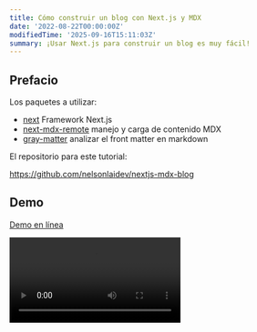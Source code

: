 ```yaml
---
title: Cómo construir un blog con Next.js y MDX
date: '2022-08-22T00:00:00Z'
modifiedTime: '2025-09-16T15:11:03Z'
summary: ¡Usar Next.js para construir un blog es muy fácil!
---
```


## Prefacio

Los paquetes a utilizar:

- [next](https://github.com/vercel/next.js) Framework Next.js
- [next-mdx-remote](https://github.com/hashicorp/next-mdx-remote) manejo y carga de contenido MDX
- [gray-matter](https://github.com/jonschlinkert/gray-matter) analizar el front matter en markdown

El repositorio para este tutorial:

https://github.com/nelsonlaidev/nextjs-mdx-blog

## Demo

[Demo en línea](https://nelsonlai-nextjs-mdx-blog.vercel.app)

<Video src='/videos/blog/how-to-build-a-blog-with-nextjs-and-mdx/demo.mp4' width={1920} height={1080} />

## Cómo crear un blog

Primero, creamos el proyecto Next.js con el siguiente comando:

```bash title='Terminal'
yarn create next-app nextjs-mdx-blog
```

Luego, crea los siguientes archivos:

- `components/layout.jsx` - Envuelve todos los componentes en un contenedor (opcional, solo para el estilo)
- `date/blog/*.mdx` - Artículos del blog
- `lib/format-date.js` - Formatea la fecha como `DD de Mes de AAAA`
- `pages/blog/[slug].jsx` - página de artículo, usando [rutas dinámicas](https://nextjs.org/docs/pages/building-your-application/routing/dynamic-routes)

<TreeView
  defaultExpandedValue={['components', 'data', 'data/blog', 'lib', 'pages', 'pages/blog']}
  collection={{
    id: 'ROOT',
    name: '',
    children: [
      {
        id: 'components',
        name: 'components',
        children: [{ id: 'components/layout.jsx', name: 'layout.jsx' }]
      },
      {
        id: 'data',
        name: 'data',
        children: [
          {
            id: 'data/blog',
            name: 'blog',
            children: [
              { id: 'data/blog/markdown.mdx', name: 'markdown.mdx' },
              { id: 'data/blog/nextjs.mdx', name: 'nextjs.mdx' },
              { id: 'data/blog/react.mdx', name: 'react.mdx' }
            ]
          }
        ]
      },
      {
        id: 'lib',
        name: 'lib',
        children: [
          { id: 'lib/format-date.js', name: 'format-date.js' },
          { id: 'lib/mdx.js', name: 'mdx.js' }
        ]
      },
      {
        id: 'pages',
        name: 'pages',
        children: [
          {
            id: 'pages/blog',
            name: 'blog',
            children: [{ id: 'pages/blog/[slug].jsx', name: '[slug].jsx' }]
          }
        ]
      }
    ]
  }}
/>

### Cómo manejar archivos Markdown

Primero `const root{:js}` - el directorio raíz, y el método `process.cwd(){:js}` devuelve el directorio de trabajo actual del proceso Node.js.

```js title='lib/mdx.js'
const root = process.cwd()
```

Otra variable `POSTS_PATH{:.entity.name.constant}` para la ruta donde se almacenan los archivos de artículos.

```js title='lib/mdx.js'
import path from 'path'

const POSTS_PATH = path.join(root, 'data', 'blog') // [!code highlight]
// Salida: A:/nextjs-mdx-blog/data/blog
```

Luego usa fs para leer el contenido de ese directorio, es decir, todos los nombres de archivo bajo `data/blog`.

```js title='lib/mdx.js'
import fs from 'fs'

export const allSlugs = fs.readdirSync(POSTS_PATH)
// Salida: ['markdown.mdx', 'nextjs.mdx', 'react.mdx']
```

Luego escribe una función para eliminar la extensión del archivo, que se usará más tarde.

```js title='lib/mdx.js'
export const formatSlug = (slug) => slug.replace(/\.mdx$/, '')
/*
 * Ejemplo: formatSlug('markdown.mdx')
 * Salida: 'markdown'
 */
```

El siguiente paso es obtener el contenido del artículo por slug.

```js title='lib/mdx.js'
export const getPostBySlug = async (slug) => {
  const postFilePath = path.join(POSTS_PATH, `${slug}.mdx`)
  // Salida: A:/nextjs-mdx-blog/data/blog/slug.mdx
  const source = fs.readFileSync(postFilePath)
  // Devuelve el contenido del archivo

  const { content, data } = matter(source)
  /*
   * Ejemplo:
   *  ---
   *  title: Hola
   *  slug: home
   *  ---
   *  <h1>¡Hola mundo!</h1>
   *
   * Retorno:
   *  {
   *    content: '<h1>¡Hola mundo!</h1>',
   *    data: {
   *      title: 'Hola',
   *      slug: 'home'
   *    }
   *  }
   */

  const mdxSource = await serialize(content)
  // Poner contenido para serializar (next-mdx-remote) para manejar

  const frontMatter = {
    ...data,
    slug
  }
  // Poner el slug en el front matter también, que se usará más tarde

  return {
    source: mdxSource,
    frontMatter
  }
}
```

Luego puedes obtener todos los artículos para mostrar en la página de inicio.

```js title='lib/mdx.js'
export const getAllPosts = () => {
  const frontMatter = []

  allSlugs.forEach((slug) => {
    const source = fs.readFileSync(path.join(POSTS_PATH, slug), 'utf-8')

    const { data } = matter(source)

    frontMatter.push({
      ...data,
      slug: formatSlug(slug),
      date: new Date(data.date).toISOString()
    })
  })

  return frontMatter.sort((a, b) => dateSortDesc(a.date, b.date))
}

// Ordenado por fecha en orden descendente
const dateSortDesc = (a, b) => {
  if (a > b) return -1
  if (a < b) return 1

  return 0
}
```

### Formateando Fecha

```js title='lib/format-date.js'
export const formatDate = (date) =>
  new Date(date).toLocaleDateString('es', {
    year: 'numeric',
    month: 'long',
    day: 'numeric'
  })
/*
 * formatDate('2022-08-21T00:00:00Z')
 * Salida: '21 de agosto de 2022'
 */
```

### Página de inicio

```jsx title='pages/index.jsx'
import { formatDate } from '../lib/format-date'
import { getAllPosts } from '../lib/mdx'

import Link from 'next/link'

export default function Home({ posts }) {
  return (
    <>
      <h1 className='mb-8 text-6xl font-bold'>Blog</h1>
      <hr className='my-8' />
      <ul className='flex flex-col gap-3'>
        {posts.map(({ slug, title, summary, date }) => (
          <li key={slug}>
            <Link href={`/blog/${slug}`}>
              <a className='block rounded-lg border border-solid border-gray-300 p-6 shadow-md'>
                <div className='flex justify-between'>
                  <h2>{title}</h2>
                  <time dateTime={date}>{formatDate(date)}</time>
                </div>
                <p className='mt-4'>{summary}</p>
              </a>
            </Link>
          </li>
        ))}
      </ul>
    </>
  )
}

// Usa getStaticProps para obtener todos los artículos
export const getStaticProps = async () => {
  const posts = getAllPosts()

  return {
    props: {
      posts
    }
  }
}
```

### Página de Artículo

```jsx title='pages/[slug].jsx'
import { formatDate } from '../../lib/format-date'
import { allSlugs, formatSlug, getPostBySlug } from '../../lib/mdx'

import { MDXRemote } from 'next-mdx-remote'

export default function Blog({ post }) {
  const { title, date } = post.frontMatter

  return (
    <div>
      <h1 className='mb-2 text-6xl font-bold'>{title}</h1>
      <time dateTime={date} className='text-lg font-medium'>
        {formatDate(date)}
      </time>
      <hr className='my-8' />
      <article className='prose max-w-none'>
        <MDXRemote {...post.source} />
      </article>
    </div>
  )
}

export const getStaticProps = async ({ params }) => {
  const post = await getPostBySlug(params.slug)

  return {
    props: {
      post
    }
  }
}

export const getStaticPaths = async () => {
  const paths = allSlugs.map((slug) => ({
    params: {
      slug: formatSlug(slug)
    }
  }))
  /*
   * Salida paths:
   *   [
   *     { params: { slug: 'markdown' } },
   *     { params: { slug: 'nextjs' } },
   *     { params: { slug: 'react' } }
   *   ]
   */

  return {
    paths,
    fallback: false
  }
}
```

De esta manera, un blog simple está terminado.

## Enlaces Útiles

- [getStaticPaths](https://nextjs.org/docs/pages/building-your-application/data-fetching/get-static-paths)
- [getStaticProps](https://nextjs.org/docs/pages/building-your-application/data-fetching/get-static-props)
- [rutas dinámicas](https://nextjs.org/docs/pages/building-your-application/routing/dynamic-routes)
- [mdx](https://mdxjs.com/)
